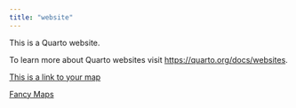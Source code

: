 ---
title: "website"
---

This is a Quarto website.

To learn more about Quarto websites visit <https://quarto.org/docs/websites>.

[This is a link to your map](maps/first_map.qmd)

[Fancy Maps](maps/fancy_maps.qmd)